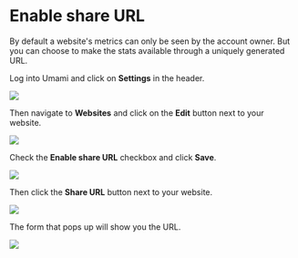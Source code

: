 # Enable share URL

By default a website's metrics can only be seen by the account owner. But you can choose to make the stats available
through a uniquely generated URL.


Log into Umami and click on **Settings** in the header.

<img src="/images/header.png" />

Then navigate to **Websites** and click on the **Edit** button next to your website.

<img src="/images/edit-website.png" />

Check the **Enable share URL** checkbox and click **Save**.

<img src="/images/edit-website-form.png" />

Then click the **Share URL** button next to your website.

<img src="/images/share-url.png" />

The form that pops up will show you the URL.

<img src="/images/share-url-form.png" />
